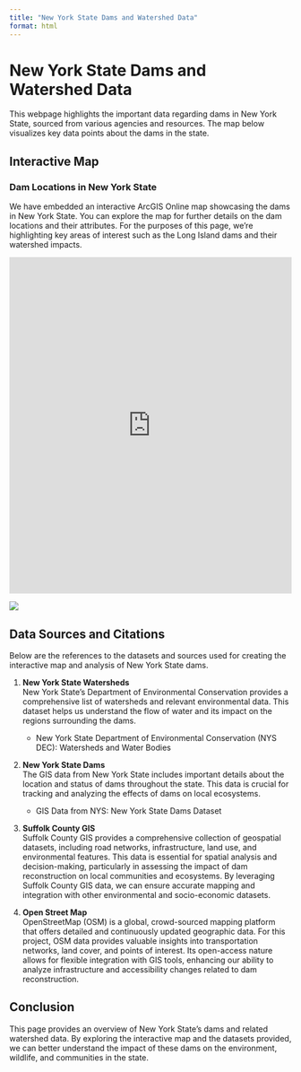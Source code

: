 ---
title: "New York State Dams and Watershed Data"
format: html
---

# New York State Dams and Watershed Data

This webpage highlights the important data regarding dams in New York State, sourced from various agencies and resources. The map below visualizes key data points about the dams in the state.

## Interactive Map

### Dam Locations in New York State

We have embedded an interactive ArcGIS Online map showcasing the dams in New York State. You can explore the map for further details on the dam locations and their attributes. For the purposes of this page, we're highlighting key areas of interest such as the Long Island dams and their watershed impacts.

<!-- Embed ArcGIS Online Map -->

<iframe width="100%" height="600px" src="https://www.arcgis.com/apps/dashboards/6d1a768bf3614632af08b8c7cdb2a695" frameborder="0" allowfullscreen>

</iframe>

![](https://www.americanrivers.org/wp-content/uploads/2024/02/DamList2023_blog_02082024.png)

## Data Sources and Citations

Below are the references to the datasets and sources used for creating the interactive map and analysis of New York State dams.

1.  **New York State Watersheds**\
    New York State's Department of Environmental Conservation provides a comprehensive list of watersheds and relevant environmental data. This dataset helps us understand the flow of water and its impact on the regions surrounding the dams.

    -   New York State Department of Environmental Conservation (NYS DEC): Watersheds and Water Bodies

2.  **New York State Dams**\
    The GIS data from New York State includes important details about the location and status of dams throughout the state. This data is crucial for tracking and analyzing the effects of dams on local ecosystems.

    -   GIS Data from NYS: New York State Dams Dataset

3.  **Suffolk County GIS**\
    Suffolk County GIS provides a comprehensive collection of geospatial datasets, including road networks, infrastructure, land use, and environmental features. This data is essential for spatial analysis and decision-making, particularly in assessing the impact of dam reconstruction on local communities and ecosystems. By leveraging Suffolk County GIS data, we can ensure accurate mapping and integration with other environmental and socio-economic datasets.

4.  **Open Street Map**\
    OpenStreetMap (OSM) is a global, crowd-sourced mapping platform that offers detailed and continuously updated geographic data. For this project, OSM data provides valuable insights into transportation networks, land cover, and points of interest. Its open-access nature allows for flexible integration with GIS tools, enhancing our ability to analyze infrastructure and accessibility changes related to dam reconstruction.

## Conclusion

This page provides an overview of New York State’s dams and related watershed data. By exploring the interactive map and the datasets provided, we can better understand the impact of these dams on the environment, wildlife, and communities in the state.
